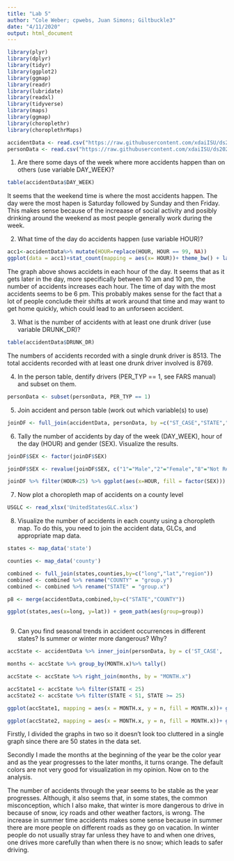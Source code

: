 ```yaml
---
title: "Lab 5"
author: "Cole Weber; cpwebs, Juan Simons; Giltbuckle3"
date: "4/11/2020"
output: html_document
---
```


```r
library(plyr)
library(dplyr)
library(tidyr)
library(ggplot2)
library(ggmap)
library(readr)
library(lubridate)
library(readxl)
library(tidyverse)
library(maps)
library(ggmap)
library(choroplethr) 
library(choroplethrMaps)

accidentData <- read.csv("https://raw.githubusercontent.com/xdaiISU/ds202materials/master/hwlabs/fars2017/accident.csv", stringsAsFactors = FALSE)
personData <- read.csv("https://raw.githubusercontent.com/xdaiISU/ds202materials/master/hwlabs/fars2017/person.csv", stringsAsFactors = FALSE)


```

1. Are there some days of the week where more accidents happen than on others (use variable DAY_WEEK)?

```r
table(accidentData$DAY_WEEK)
```

It seems that the weekend time is where the most accidents happen. The day were the most hapen is Saturday followed by Sunday and then Friday. This makes sense because of the increaase of social activity and posibly drinking around the weekend as most people generally work during the week.  

2. What time of the day do accidents happen (use variable HOUR)?

```r
acc1<-accidentData%>% mutate(HOUR=replace(HOUR, HOUR == 99, NA))
ggplot(data = acc1)+stat_count(mapping = aes(x= HOUR))+ theme_bw() + labs(title="Time of Day Accidents",x="Hour",y="Number of Accidents")
```
The graph above shows accidets in each hour of the day. It seems that as it gets later in the day, more specifically between 10 am and 10 pm, the number of accidents increases each hour. The time of day with the most accidents seems to be 6 pm. This probably makes sense for the fact that a lot of people conclude their shifts at work around that time and may want to get home quickly, which could lead to an unforseen accident.  

3. What is the number of accidents with at least one drunk driver (use variable DRUNK_DR)?

```r
table(accidentData$DRUNK_DR)
```
The numbers of accidents recorded with a single drunk driver is 8513. The total accidents recorded with at least one drunk driver involved is 8769.


4. In the person table, dentify drivers (PER_TYP == 1, see FARS manual) and subset on them.

```r
personData <- subset(personData, PER_TYP == 1) 
```

5. Join accident and person table (work out which variable(s) to use)

```r
joinDF <- full_join(accidentData, personData, by =c("ST_CASE","STATE","VE_FORMS","COUNTY","DAY","MONTH","HOUR","MINUTE","RUR_URB","FUNC_SYS","HARM_EV","MAN_COLL","SCH_BUS"))
```

6. Tally the number of accidents by day of the week (DAY_WEEK), hour of the day (HOUR) and gender (SEX). Visualize the results.

```r
joinDF$SEX <- factor(joinDF$SEX)

joinDF$SEX <- revalue(joinDF$SEX, c("1"="Male","2"="Female","8"="Not Reported","9"="Unknown"))

joinDF %>% filter(HOUR<25) %>% ggplot(aes(x=HOUR, fill = factor(SEX))) + geom_bar(position = position_dodge()) + facet_wrap(~DAY_WEEK) + labs(title="Number of Accidents by Day of the Week, Hour of Day, and Gender", fill="Gender",y="Tally Number",x="Hour of Day")


```

7. Now plot a choropleth map of accidents on a county level

```r
USGLC <- read_xlsx('UnitedStatesGLC.xlsx')
```

8. Visualize the number of accidents in each county using a choropleth map. To do this, you need to join the accident data, GLCs, and appropriate map data.

```r
states <- map_data('state')

counties <- map_data('county')

combined <- full_join(states,counties,by=c("long","lat","region"))
combined <- combined %>% rename("COUNTY" = "group.y")
combined <- combined %>% rename("STATE" = "group.x")

p8 <- merge(accidentData,combined,by=c("STATE","COUNTY"))

ggplot(states,aes(x=long, y=lat)) + geom_path(aes(group=group)) 



```



9. Can you find seasonal trends in accident occurrences in different states? Is summer or winter more dangerous? Why?

```r
accState <- accidentData %>% inner_join(personData, by = c('ST_CASE', 'STATE', 'COUNTY'))

months <- accState %>% group_by(MONTH.x)%>% tally()

accState <- accState %>% right_join(months, by = "MONTH.x")

accState1 <- accState %>% filter(STATE < 25)
accState2 <- accState %>% filter(STATE < 51, STATE >= 25)

ggplot(accState1, mapping = aes(x = MONTH.x, y = n, fill = MONTH.x))+ geom_bar(stat = "identity") + facet_wrap("STATE") + scale_fill_gradient(low = 'green', high = 'orange')+ ggtitle("Accidents per state on a monthly basis")+ ylab("Number of accidents")+ xlab("Month")

ggplot(accState2, mapping = aes(x = MONTH.x, y = n, fill = MONTH.x))+ geom_bar(stat = "identity") + facet_wrap("STATE") + scale_fill_gradient(low = 'green', high = 'orange')+ ggtitle("Accidents per state on a monthly basis")+ ylab("Number of accidents")+ xlab("Month")

```

Firstly, I divided the graphs in two so it doesn't look too cluttered in a single graph since there are 50 states in the data set. 

Secondly I made the months at the beginning of the year be the color year and as the year progresses to the later months, it turns orange. The default colors are not very good for visualization in my opinion. Now on to the analysis.  

The number of accidents through the year seems to be stable as the year progresses. Although, it also seems that, in some states, the common misconception, which I also make, that winter is more dangerous to drive in because of snow, icy roads and other weather factors, is wrong. The increase in summer time accidents makes some sense because in summer there are more people on different roads as they go on vacation. In winter people do not usually stray far unless they have to and when one drives, one drives more carefully than when there is no snow; which leads to safer driving. 

